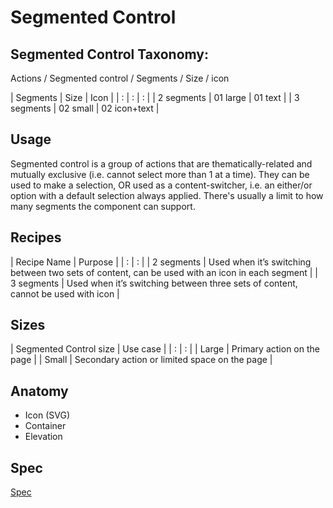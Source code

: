 <Meta title="Components/Segmented Control/Documentation"/>

# Segmented Control

## Segmented Control Taxonomy:
Actions / Segmented control / Segments / Size / icon

| Segments | Size | Icon |
| : | : | : |
| 2 segments | 01 large | 01 text |
| 3 segments | 02 small | 02 icon+text |

## Usage
Segmented control is a group of actions that are thematically-related and mutually exclusive (i.e. cannot select more than 1 at a time). They can be used to make a selection, OR used as a content-switcher, i.e. an either/or option with a default selection always applied. There's usually a limit to how many segments the component can support.

## Recipes
| Recipe Name | Purpose |
| : | : |
| 2 segments | Used when it’s switching between two sets of content, can be used with an icon in each segment |
| 3 segments | Used when it’s switching between three sets of content, cannot be used with icon |

## Sizes
| Segmented Control size | Use case |
| : | : |
| Large | Primary action on the page |
| Small | Secondary action or limited space on the page |

## Anatomy
* Icon (SVG)
* Container
* Elevation

## Spec
[Spec](https://docs.google.com/spreadsheets/d/1yJ51-03vahUhKTGND0YCty30LvBts5A5Ypp5dpNxz-w/edit#gid=827504020)